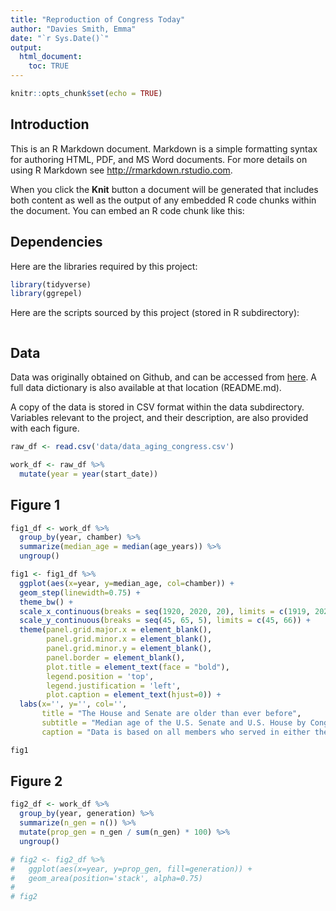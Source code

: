 ```yaml
---
title: "Reproduction of Congress Today"
author: "Davies Smith, Emma"
date: "`r Sys.Date()`"
output: 
  html_document:
    toc: TRUE
---
```


```r
knitr::opts_chunk$set(echo = TRUE)
```

## Introduction

This is an R Markdown document. Markdown is a simple formatting syntax for authoring HTML, PDF, and MS Word documents. For more details on using R Markdown see <http://rmarkdown.rstudio.com>.

When you click the **Knit** button a document will be generated that includes both content as well as the output of any embedded R code chunks within the document. You can embed an R code chunk like this:

## Dependencies

Here are the libraries required by this project:
```r
library(tidyverse)
library(ggrepel)
```

Here are the scripts sourced by this project (stored in R subdirectory):
```r

```

## Data

Data was originally obtained on Github, and can be accessed from [here](https://github.com/fivethirtyeight/data/tree/master/congress-demographics). A full data dictionary is also available at that location (README.md). 

A copy of the data is stored in CSV format within the data subdirectory. Variables relevant to the project, and their description, are also provided with each figure.

```r
raw_df <- read.csv('data/data_aging_congress.csv')
```

```r
work_df <- raw_df %>%
  mutate(year = year(start_date))
```


## Figure 1
```r
fig1_df <- work_df %>% 
  group_by(year, chamber) %>%
  summarize(median_age = median(age_years)) %>%
  ungroup()
```

```r
fig1 <- fig1_df %>%
  ggplot(aes(x=year, y=median_age, col=chamber)) +
  geom_step(linewidth=0.75) +
  theme_bw() +
  scale_x_continuous(breaks = seq(1920, 2020, 20), limits = c(1919, 2023)) +
  scale_y_continuous(breaks = seq(45, 65, 5), limits = c(45, 66)) +
  theme(panel.grid.major.x = element_blank(),
        panel.grid.minor.x = element_blank(),
        panel.grid.minor.y = element_blank(),
        panel.border = element_blank(),
        plot.title = element_text(face = "bold"),
        legend.position = 'top', 
        legend.justification = 'left',
        plot.caption = element_text(hjust=0)) +
  labs(x='', y='', col='',
       title = "The House and Senate are older than ever before",
       subtitle = "Median age of the U.S. Senate and U.S. House by Congress, 1919 to 2023",
       caption = "Data is based on all members who served in either the Senate or House in each Congress,\nwhich is notated by the year in which it was seated. Any member who served in both chambers\nin the same Congress was assigned to the chamber in which they cast more votes.") 
```

```r
fig1
```

## Figure 2

```r
fig2_df <- work_df %>%
  group_by(year, generation) %>%
  summarize(n_gen = n()) %>%
  mutate(prop_gen = n_gen / sum(n_gen) * 100) %>%
  ungroup()
```

```r
# fig2 <- fig2_df %>%
#   ggplot(aes(x=year, y=prop_gen, fill=generation)) +
#   geom_area(position='stack', alpha=0.75)
# 
# fig2
```

